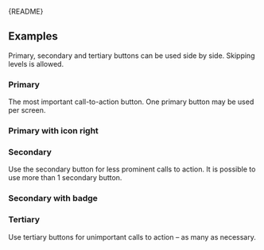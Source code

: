 
<Meta of={ButtonStories} />

<Markdown>{README}</Markdown>

<Primary />

<Controls />

## Examples

Primary, secondary and tertiary buttons can be used side by side.
Skipping levels is allowed.

### Primary

The most important call-to-action button.
One primary button may be used per screen.

<Canvas of={ButtonStories.Primary} />

### Primary with icon right

<Canvas of={ButtonStories.PrimaryWithIcon} />

### Secondary

Use the secondary button for less prominent calls to action.
It is possible to use more than 1 secondary button.

<Canvas of={ButtonStories.Secondary} />

### Secondary with badge

<Canvas of={ButtonStories.SecondaryWithBadge} />

### Tertiary

Use tertiary buttons for unimportant calls to action – as many as necessary.

<Canvas of={ButtonStories.Tertiary} />
